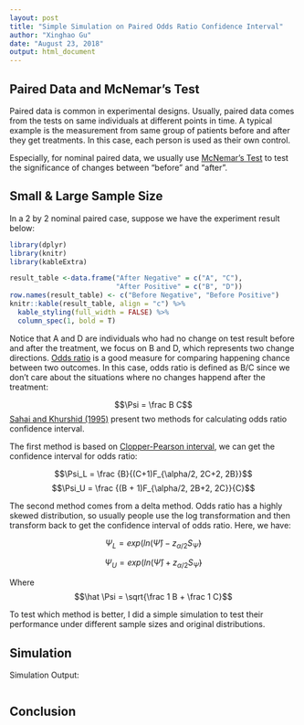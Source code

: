 ```yaml
---
layout: post
title: "Simple Simulation on Paired Odds Ratio Confidence Interval"
author: "Xinghao Gu"
date: "August 23, 2018"
output: html_document
---
```


## Paired Data and McNemar's Test
Paired data is common in experimental designs. Usually, paired data comes from the tests on same individuals at different points in time. A typical example is the measurement from same group of patients before and after they get treatments. In this case, each person is used as their own control. 

Especially, for nominal paired data, we usually use [McNemar's Test](https://en.wikipedia.org/wiki/McNemar%27s_test) to test the significance of changes between "before" and "after".

## Small & Large Sample Size
In a 2 by 2 nominal paired case, suppose we have the experiment result below:

```r
library(dplyr)
library(knitr)
library(kableExtra)

result_table <-data.frame("After Negative" = c("A", "C"), 
                          "After Positive" = c("B", "D"))
row.names(result_table) <- c("Before Negative", "Before Positive")
knitr::kable(result_table, align = "c") %>% 
  kable_styling(full_width = FALSE) %>% 
  column_spec(1, bold = T)
```

Notice that A and D are individuals who had no change on test result before and after the treatment, we focus on B and D, which represents two change directions. [Odds ratio](https://en.wikipedia.org/wiki/Odds_ratio) is a good measure for comparing happening chance between two outcomes. In this case, odds ratio is defined as B/C since we don't care about the situations where no changes happend after the treatment:

$$\Psi = \frac B C$$
[Sahai and Khurshid (1995)](https://www.ncbi.nlm.nih.gov/pubmed/7613560) present two methods for calculating odds ratio confidence interval. 

The first method is based on [Clopper-Pearson interval](https://en.wikipedia.org/wiki/Binomial_proportion_confidence_interval), we can get the confidence interval for odds ratio:

$$\Psi_L = \frac {B}{(C+1)F_{\alpha/2, 2C+2, 2B}}$$
$$\Psi_U = \frac {(B + 1)F_{\alpha/2, 2B+2, 2C}}{C}$$

The second method comes from a delta method. Odds ratio has a highly skewed distribution, so usually people use the log transformation and then transform back to get the confidence interval of odds ratio. Here, we have:

$$\Psi_L = exp(ln(\hat \Psi) - z_{\alpha/2}S_{\hat \Psi})$$

$$\Psi_U = exp(ln(\hat \Psi) + z_{\alpha/2}S_{\hat \Psi})$$

Where 
$$\hat \Psi = \sqrt{\frac 1 B + \frac 1 C}$$

To test which method is better, I did a simple simulation to test their performance under different sample sizes and original distributions.

## Simulation

Simulation Output:

```r

```


## Conclusion

